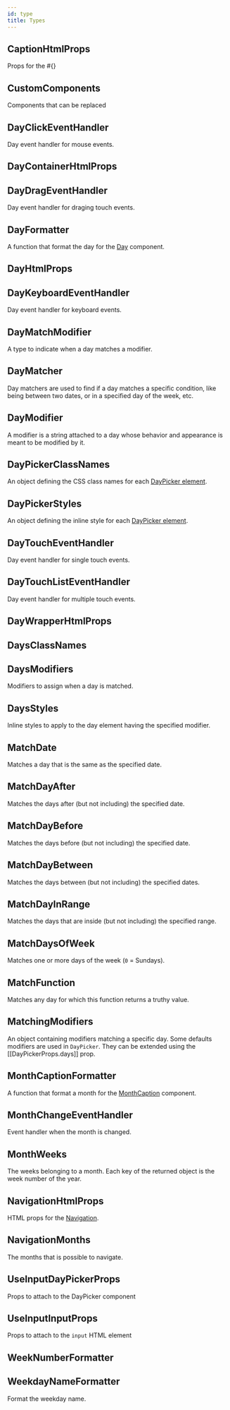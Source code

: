 ```yaml
---
id: type
title: Types
---
```

<a id="docs"></a> 


## CaptionHtmlProps

Props for the #{}




## CustomComponents

Components that can be replaced




## DayClickEventHandler

Day event handler for mouse events.




## DayContainerHtmlProps






## DayDragEventHandler

Day event handler for draging touch events.




## DayFormatter

A function that format the day for the [Day](#day) component.




## DayHtmlProps






## DayKeyboardEventHandler

Day event handler for keyboard events.




## DayMatchModifier

A type to indicate when a day matches a modifier.




## DayMatcher

Day matchers are used to find if a day matches a specific condition, like
being between two dates, or in a specified day of the week, etc.




## DayModifier

A modifier is a string attached to a day whose behavior and appearance is meant to be modified by it.




## DayPickerClassNames

An object defining the CSS class names for each [DayPicker
element](./enumerations#daypickerelements).




## DayPickerStyles

An object defining the inline style for each [DayPicker
element](./enumerations#daypickerelements).




## DayTouchEventHandler

Day event handler for single touch events.




## DayTouchListEventHandler

Day event handler for multiple touch events.




## DayWrapperHtmlProps






## DaysClassNames






## DaysModifiers

Modifiers to assign when a day is matched.




## DaysStyles

Inline styles to apply to the day element having the specified modifier.




## MatchDate

Matches a day that is the same as the specified date.




## MatchDayAfter

Matches the days after (but not including) the specified date.




## MatchDayBefore

Matches the days before (but not including) the specified date.




## MatchDayBetween

Matches the days between (but not including) the specified dates.




## MatchDayInRange

Matches the days that are inside (but not including) the specified range.




## MatchDaysOfWeek

Matches one or more days of the week (`0` = Sundays).




## MatchFunction

Matches any day for which this function returns a truthy value.




## MatchingModifiers

An object containing modifiers matching a specific day. Some defaults
modifiers are used in `DayPicker`. They can be extended using the
[[DayPickerProps.days]] prop.




## MonthCaptionFormatter

A function that format a month for the [MonthCaption](#monthcaption) component.




## MonthChangeEventHandler

Event handler when the month is changed.




## MonthWeeks

The weeks belonging to a month. Each key of the returned object is the
week number of the year.




## NavigationHtmlProps

HTML props for the [Navigation](#navigation).




## NavigationMonths

The months that is possible to navigate.




## UseInputDayPickerProps

Props to attach to the DayPicker component




## UseInputInputProps

Props to attach to the `input` HTML element




## WeekNumberFormatter






## WeekdayNameFormatter

Format the weekday name.




